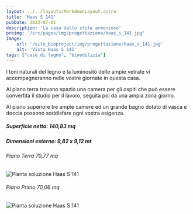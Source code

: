 ```yaml
---
layout: ../../layouts/MarkdownLayout.astro
title: 'Haas S 141'
pubDate: 2022-07-01
description: 'La casa dallo stile armonioso'
preimg: '/src/pages/img/progettazione/haas_s_141.jpg'
image:
    url: '/sito_bioproject/img/progettazione/haas_s_141.jpg'
    alt: 'Vista Haas S 141'
tags: ["case di legno", "bioedilizia"]
---
```


I toni  naturali del legno e la luminositò delle ampie vetrate vi accompagneranno nelle vostre giornate in questa casa.  

Al piano terra trovano spazio una camera per gli ospiti che può essere convertita il studio per il lavoro, seguita poi da una ampia zona giorno.  

Al piano superiore tre ampie camere ed un grande bagno dotato di vasca e doccia possono soddisfare ogni vostra esigenza.  
  
##### Superficie netta: 140,83 mq
##### Dimensioni esterne: 9,82 x 9,12 mt

<div class="w-75 mx-auto m-5">
    <h6>Piano Terra 70,77 mq</h6>
    <Image src={imgPiantaTerra} alt="Pianta soluzione Haas S 141" class="img-fluid"/>
    <h6>Piano Primo 70,06 mq</h6>
    <Image src={imgPiantaPrimo} alt="Pianta soluzione Haas S 141" class="img-fluid"/>
</div>